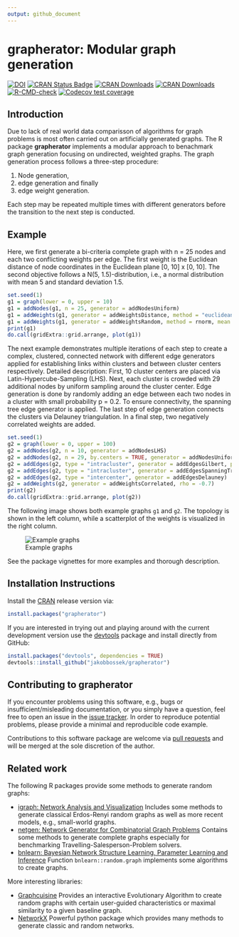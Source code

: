 ```yaml
---
output: github_document
---
```

# grapherator: Modular graph generation

<!-- badges: start -->
[![DOI](http://joss.theoj.org/papers/10.21105/joss.00528/status.svg)](https://doi.org/10.21105/joss.00528)
[![CRAN Status Badge](http://www.r-pkg.org/badges/version/grapherator)](http://cran.r-project.org/web/packages/grapherator)
[![CRAN Downloads](http://cranlogs.r-pkg.org/badges/grapherator)](http://cran.rstudio.com/web/packages/grapherator/index.html)
[![CRAN Downloads](http://cranlogs.r-pkg.org/badges/grand-total/grapherator?color=orange)](http://cran.rstudio.com/web/packages/grapherator/index.html)
[![R-CMD-check](https://github.com/jakobbossek/grapherator/workflows/R-CMD-check/badge.svg)](https://github.com/jakobbossek/grapherator/actions)
[![Codecov test coverage](https://codecov.io/gh/jakobbossek/grapherator/branch/master/graph/badge.svg)](https://codecov.io/gh/jakobbossek/grapherator?branch=master)
<!-- badges: end -->

## Introduction

Due to lack of real world data comparisson of algorithms for graph problems is most often carried out on artificially generated graphs. The R package **grapherator** implements a modular approach to benachmark graph generation focusing on undirected, weighted graphs. The graph generation process follows a three-step procedure: 

1) Node generation,
2) edge generation and finally 
3) edge weight generation. 

Each step may be repeated multiple times with different generators before the transition to the next step is conducted.

## Example

Here, we first generate a bi-criteria complete graph with n = 25 nodes and each two conflicting weights per edge. The first weight is the Euclidean distance of node coordinates in the Euclidean plane [0, 10] x [0, 10]. The second objective follows a N(5, 1.5)-distribution, i.e., a normal distribution with mean 5 and standard deviation 1.5. 
```r
set.seed(1)
g1 = graph(lower = 0, upper = 10)
g1 = addNodes(g1, n = 25, generator = addNodesUniform)
g1 = addWeights(g1, generator = addWeightsDistance, method = "euclidean")
g1 = addWeights(g1, generator = addWeightsRandom, method = rnorm, mean = 5, sd = 1.5)
print(g1)
do.call(gridExtra::grid.arrange, plot(g1))
```

The next example demonstrates multiple iterations of each step to create a complex, clustered, connected network with different edge generators applied for establishing links within clusters and between cluster centers respectively. Detailed description: First, 10 cluster centers are placed via Latin-Hypercube-Sampling (LHS). Next, each cluster is crowded with 29 additional nodes by uniform sampling around the cluster center. Edge generation is done by randomly adding an edge between each two nodes in a cluster with small probability p = 0.2. To ensure connectivity, the spanning tree edge generator is applied. The last step of edge generation connects the clusters via Delauney triangulation. In a final step, two negatively correlated weights are added.
```r
set.seed(1)
g2 = graph(lower = 0, upper = 100)
g2 = addNodes(g2, n = 10, generator = addNodesLHS)
g2 = addNodes(g2, n = 29, by.centers = TRUE, generator = addNodesUniform, lower = c(0, 0), upper = c(5, 5))
g2 = addEdges(g2, type = "intracluster", generator = addEdgesGilbert, p = 0.2)
g2 = addEdges(g2, type = "intracluster", generator = addEdgesSpanningTree)
g2 = addEdges(g2, type = "intercenter", generator = addEdgesDelauney)
g2 = addWeights(g2, generator = addWeightsCorrelated, rho = -0.7)
print(g2)
do.call(gridExtra::grid.arrange, plot(g2))
```

The following image shows both example graphs `g1` and `g2`. The topology is shown in the left column, while a scatterplot of the weights is visualized in the right column.

![Example graphs](https://raw.githubusercontent.com/jakobbossek/grapherator/master/images/README_graphs.png)

See the package vignettes for more examples and thorough description.

## Installation Instructions

Install the [CRAN](http://cran.r-project.org) release version via:
```r
install.packages("grapherator")
```
If you are interested in trying out and playing around with the current development version use the [devtools](https://github.com/hadley/devtools) package and install directly from GitHub:

```r
install.packages("devtools", dependencies = TRUE)
devtools::install_github("jakobbossek/grapherator")
```

## Contributing to grapherator

If you encounter problems using this software, e.g., bugs or insufficient/misleading documentation, or you simply have a question, feel free to open an issue in the [issue tracker](https://github.com/jakobbossek/grapherator/issues).
In order to reproduce potential problems, please provide a minimal and reproducible code example.

Contributions to this software package are welcome via [pull requests](https://help.github.com/articles/about-pull-requests/) and will be merged at the sole discretion of the author. 

## Related work

The following R packages provide some methods to generate random graphs:

* [igraph: Network Analysis and Visualization](https://cran.r-project.org/package=igraph) Includes some methods to generate classical Erdos-Renyi random graphs as well as more recent models, e.g., small-world graphs.
* [netgen: Network Generator for Combinatorial Graph Problems](https://cran.r-project.org/package=netgen) Contains some methods to generate complete graphs especially for benchmarking Travelling-Salesperson-Problem solvers.
* [bnlearn: Bayesian Network Structure Learning, Parameter Learning and Inference](https://cran.r-project.org/web/packages/bnlearn/index.html) Function `bnlearn::random.graph` implements some algorithms to create graphs.

More interesting libraries:

* [Graphcuisine](http://www.aviz.fr/Research/Graphcuisine) Provides an interactive Evolutionary Algorithm to create random graphs with certain user-guided characteristics or maximal similarity to a given baseline graph.
* [NetworkX](https://networkx.github.io) Powerful python package which provides many methods to generate classic and random networks.
